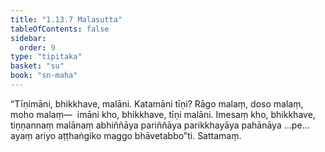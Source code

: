 ```yaml
---
title: "1.13.7 Malasutta"
tableOfContents: false
sidebar:
  order: 9
type: "tipitaka"
basket: "su"
book: "sn-maha"
---
```



<DynamicBreadcrumb />

<Division number="167" book="sn-maha">

<Paragraph number="322" book="sn-maha">
“Tīṇimāni, bhikkhave, malāni. Katamāni tīṇi? Rāgo malaṃ, doso malaṃ, moho malaṃ—  imāni kho, bhikkhave, tīṇi malāni. Imesaṃ kho, bhikkhave, tiṇṇannaṃ malānaṃ abhiññāya pariññāya parikkhayāya pahānāya …pe…  ayaṃ ariyo aṭṭhaṅgiko maggo bhāvetabbo”ti.

</Paragraph>
</Division>

<Paragraph number="323" type="center" book="sn-maha">
Sattamaṃ.
</Paragraph>